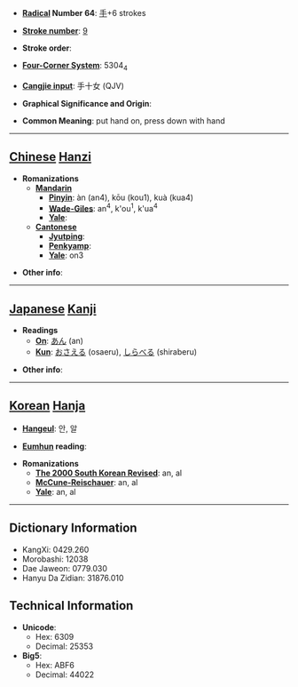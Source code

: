 * '''[[Wiktionary:Chinese radical index| Radical]] Number 64''': [[Wiktionary:Chinese radical index 手|手]]+6 strokes

* '''[[Wiktionary:Chinese total strokes index|Stroke number]]''': [[Wiktionary:Chinese total strokes index 9|9]]

* '''Stroke order''': 

* '''[[Wiktionary:Chinese four corner index|Four-Corner System]]''': 5304<sub>4</sub>

* '''[[Wiktionary:Chinese Cangjie index|Cangjie input]]''': 手十女 (QJV)

* '''Graphical Significance and Origin''': 

* '''Common Meaning''': put hand on, press down with hand

----

== [[Chinese]] [[Hanzi]] ==

* '''Romanizations'''
** '''[[Mandarin]]'''
*** '''[[Pinyin]]''': àn (an4), kōu (kou1), kuà (kua4)
*** '''[[Wade-Giles]]''': an<sup>4</sup>, k'ou<sup>1</sup>, k'ua<sup>4</sup>
*** '''[[Yale]]''': 
** '''[[Cantonese]]'''
*** '''[[Jyutping]]''':
*** '''[[Penkyamp]]''': 
*** '''[[Yale]]''': on3

* '''Other info''': 

----

== [[Japanese]] [[Kanji]] ==

* '''Readings'''
** '''[[On]]''': [[あん]] (an)
** '''[[Kun]]''': [[おさえる]] (osaeru), [[しらべる]] (shiraberu)

* '''Other info''':  

----

== [[Korean]] [[Hanja]] ==

* '''[[Hangeul]]''': 안, 알

* '''[[Eumhun]] reading''': 

* '''Romanizations'''
** '''[[The 2000 South Korean Revised Romanization|The 2000 South Korean Revised]]''': an, al
** '''[[McCune-Reischauer]]''': an, al
** '''[[Yale]]''': an, al

----

== Dictionary Information ==

* KangXi: 0429.260
* Morobashi: 12038
* Dae Jaweon: 0779.030
* Hanyu Da Zidian: 31876.010

== Technical Information ==

* '''Unicode''':
** Hex: 6309
** Decimal: 25353
* '''Big5''':
** Hex: ABF6
** Decimal: 44022